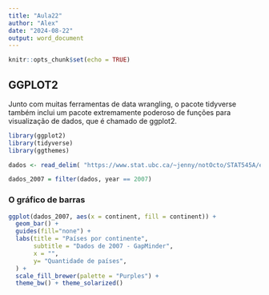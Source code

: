 ```yaml
---
title: "Aula22"
author: "Alex"
date: "2024-08-22"
output: word_document
---
```


```r
knitr::opts_chunk$set(echo = TRUE)
```


## GGPLOT2

Junto com muitas ferramentas de data wrangling, o pacote tidyverse também inclui um pacote extremamente poderoso de funções para visualização de dados, que é chamado de ggplot2.

```r
library(ggplot2)
library(tidyverse)
library(ggthemes)

dados <- read_delim( "https://www.stat.ubc.ca/~jenny/notOcto/STAT545A/examples/gapminder/data/gapminderDataFiveYear.txt", delim = "\t")

dados_2007 = filter(dados, year == 2007) 

```


### O gráfico de barras 

```r
ggplot(dados_2007, aes(x = continent, fill = continent)) +
  geom_bar() + 
  guides(fill="none") + 
  labs(title = "Países por continente",
       subtitle = "Dados de 2007 - GapMinder",
       x = "",
       y= "Quantidade de países",
  ) + 
  scale_fill_brewer(palette = "Purples") + 
  theme_bw() + theme_solarized()
```


